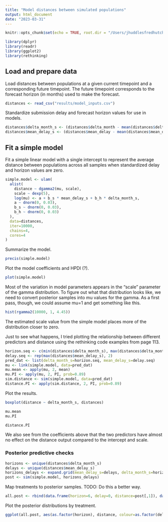 ```yaml
---
title: "Model distances between simulated populations"
output: html_document
date: "2023-03-31"
---
```


```r

knitr::opts_chunk$set(echo = TRUE, root.dir = "/Users/jhuddlesfredhutch.org/projects/flu-forecasting-delays")

library(dplyr)
library(readr)
library(ggplot2)
library(rethinking)
```

## Load and prepare data

Load distances between populations at a given current timepoint and a corresponding future timepoint.
The future timepoint corresponds to the forecast horizon (in months) used to make the forecast.

```r
distances <- read_csv("results/model_inputs.csv")
```

Standardize submission delay and forecast horizon values for use in models.

```r
distances$delta_month_s <- (distances$delta_month - mean(distances$delta_month)) / sd(distances$delta_month)
distances$mean_delay_s <- (distances$mean_delay - mean(distances$mean_delay)) / sd(distances$mean_delay)
```

## Fit a simple model

Fit a simple linear model with a single intercept to represent the average distance between populations across all samples when standardized delay and horizon values are zero.

```r
simple.model <- ulam(
  alist(
    distance ~ dgamma2(mu, scale),
    scale ~ dexp(5),
    log(mu) <- a + b_s * mean_delay_s + b_h * delta_month_s,
    a ~ dnorm(0, 0.03),
    b_s ~ dnorm(0, 0.03),
    b_h ~ dnorm(0, 0.03)
  ),
  data=distances,
  iter=10000,
  chains=4,
  cores=4
)
```

Summarize the model.

```r
precis(simple.model)
```

Plot the model coefficients and HPDI (?).

```r
plot(simple.model)
```

Most of the variation in model parameters appears in the "scale" parameter of the gamma distribution.
To figure out what that distribution looks like, we need to convert posterior samples into mu values for the gamma.
As a first pass, though, we could assume mu=1 and get something like this.

```r
hist(rgamma2(10000, 1, 4.45))
```

The estimated scale value from the simple model places more of the distribution closer to zero.

Just to see what happens, I tried plotting the relationship between different predictors and distance using the rethinking code examples from page 113.

```r
horizon.seq <- c(min(distances$delta_month_s), max(distances$delta_month_s))
delay.seq <- rep(max(distances$mean_delay_s), 2)
pred_dat <- list(delta_month_s=horizon.seq, mean_delay_s=delay.seq)
mu <- link(simple.model, data=pred_dat)
mu.mean <- apply(mu, 2, mean)
mu.PI <- apply(mu, 2, PI, prob=0.89)
sim.distance <- sim(simple.model, data=pred_dat)
distance.PI <- apply(sim.distance, 2, PI, prob=0.89)
```

Plot the results.

```r
boxplot(distance ~ delta_month_s, distances)
```

```r
mu.mean
mu.PI
```

```r
distance.PI
```

We also see from the coefficients above that the two predictors have almost no effect on the distance output compared to the intercept and scale.

### Posterior predictive checks

```r
horizons <- unique(distances$delta_month_s)
delays <- unique(distances$mean_delay_s)
horizons_delays <- expand.grid(mean_delay_s=delays, delta_month_s=horizons)
post <- sim(simple.model, horizons_delays)
```

Map treatments to posterior samples.
TODO: Do this a better way.

```r
all.post <- rbind(data.frame(horizon=6, delay=0, distance=post[,1]), data.frame(horizon=6, delay=97, distance=post[,2]), data.frame(horizon=6, delay=32, distance=post[,3]), data.frame(horizon=12, delay=0, distance=post[,4]), data.frame(horizon=12, delay=97, distance=post[,5]), data.frame(horizon=12, delay=32, distance=post[,6]))
```

Plot the posterior distributions by treatment.

```r
ggplot(all.post, aes(as.factor(horizon), distance, colour=as.factor(delay))) + geom_boxplot() + theme_classic()
```
